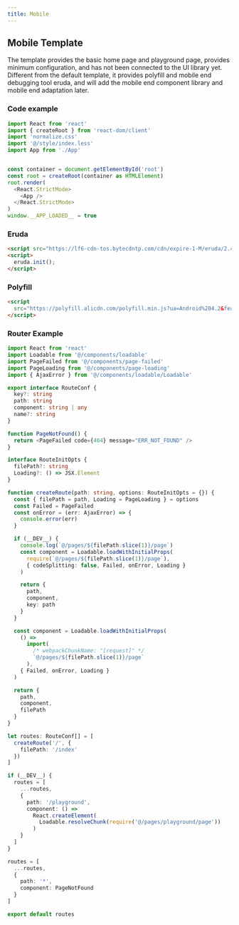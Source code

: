 ```yaml
---
title: Mobile
---
```


## Mobile Template

The template provides the basic home page and playground page, provides minimum configuration, and has not been connected to the UI library yet. Different from the default template, it provides polyfill and mobile end debugging tool eruda, and will add the mobile end component library and mobile end adaptation later.

### Code example

```typescript
import React from 'react'
import { createRoot } from 'react-dom/client'
import 'normalize.css'
import '@/style/index.less'
import App from './App'


const container = document.getElementById('root')
const root = createRoot(container as HTMLElement)
root.render(
  <React.StrictMode>
    <App />
  </React.StrictMode>
)
window.__APP_LOADED__ = true

```

### Eruda

```html
<script src="https://lf6-cdn-tos.bytecdntp.com/cdn/expire-1-M/eruda/2.4.1/eruda.min.js"></script>
<script>
  eruda.init();
</script>
```

### Polyfill

```html
<script
  src="https://polyfill.alicdn.com/polyfill.min.js?ua=Android%204.2&features=WeakMap,Object.setPrototypeOf,Object.assign">
</script>
```

### Router Example

```typescript
import React from 'react'
import Loadable from '@/components/loadable'
import PageFailed from '@/components/page-failed'
import PageLoading from '@/components/page-loading'
import { AjaxError } from '@/components/loadable/Loadable'

export interface RouteConf {
  key?: string
  path: string
  component: string | any
  name?: string
}

function PageNotFound() {
  return <PageFailed code={404} message="ERR_NOT_FOUND" />
}

interface RouteInitOpts {
  filePath?: string
  Loading?: () => JSX.Element
}

function createRoute(path: string, options: RouteInitOpts = {}) {
  const { filePath = path, Loading = PageLoading } = options
  const Failed = PageFailed
  const onError = (err: AjaxError) => {
    console.error(err)
  }

  if (__DEV__) {
    console.log(`@/pages/${filePath.slice(1)}/page`)
    const component = Loadable.loadWithInitialProps(
      require(`@/pages/${filePath.slice(1)}/page`),
      { codeSplitting: false, Failed, onError, Loading }
    )

    return {
      path,
      component,
      key: path
    }
  }

  const component = Loadable.loadWithInitialProps(
    () =>
      import(
        /* webpackChunkName: "[request]" */
        `@/pages/${filePath.slice(1)}/page`
      ),
    { Failed, onError, Loading }
  )

  return {
    path,
    component,
    filePath
  }
}

let routes: RouteConf[] = [
  createRoute('/', {
    filePath: '/index'
  })
]

if (__DEV__) {
  routes = [
    ...routes,
    {
      path: '/playground',
      component: () =>
        React.createElement(
          Loadable.resolveChunk(require('@/pages/playground/page'))
        )
    }
  ]
}

routes = [
  ...routes,
  {
    path: '*',
    component: PageNotFound
  }
]

export default routes

```